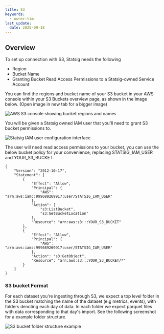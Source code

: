 ```yaml
---
title: S3
keywords:
  - owner:tim
last_update:
  date: 2025-09-18
---
```


## Overview

To set up connection with S3, Statsig needs the following

- Region
- Bucket Name
- Granting Bucket Read Access Permissions to a Statsig-owned Service Account

You can find the regions and bucket name of your S3 bucket in your AWS console within your S3 Buckets overview page, as shown in the image below. (Open image in new tab for a bigger image)

<Frame>
  <img src="https://user-images.githubusercontent.com/87334575/228698847-864e4607-95e4-44c0-bc0e-e15abb5b43fd.png" alt="AWS S3 console showing bucket regions and names" />
</Frame>

You will be given a Statsig owned IAM user that you'll need to grant S3 bucket permissions to.

<Frame>
  <img src="https://user-images.githubusercontent.com/87334575/228700279-0e4f265e-32d8-4b8e-b516-496479952870.png" alt="Statsig IAM user configuration interface" />
</Frame>

The user will need read access permissions to your bucket, you can use the below bucket policy for your convenience, replacing STATSIG_IAM_USER and YOUR_S3_BUCKET.

```
{
    "Version": "2012-10-17",
    "Statement": [
        {
            "Effect": "Allow",
            "Principal": {
                "AWS": "arn:aws:iam::999689269917:user/STATSIG_IAM_USER"
            },
            "Action": [
                "s3:ListBucket",
                "s3:GetBucketLocation"
            ],
            "Resource": "arn:aws:s3:::YOUR_S3_BUCKET"
        },
        {
            "Effect": "Allow",
            "Principal": {
                "AWS": "arn:aws:iam::999689269917:user/STATSIG_IAM_USER"
            },
            "Action": "s3:GetObject",
            "Resource": "arn:aws:s3:::YOUR_S3_BUCKET/*"
        }
    ]
}
```

### S3 bucket Format

For each dataset you're ingesting through S3, we expect a top level folder in the S3 bucket matching the name of the dataset (e.g metrics, events), with folders denoting each day of data. In each folder we expect parquet files with data corresponding to that day's import. See the following screenshot for a example folder structure.

<Frame>
  <img src="https://user-images.githubusercontent.com/87334575/228701015-56804b30-522a-4293-b48e-4da3c02b9b6d.png" alt="S3 bucket folder structure example" />
</Frame>
